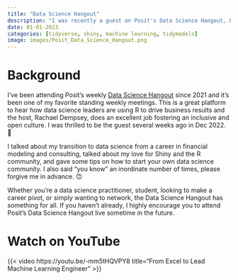 ```yaml
---
title: "Data Science Hangout"
description: "I was recently a guest on Posit's Data Science Hangout, hosted by Rachael Dempsey, and I had a blast. This is the recording where I talked about my transition from Excel-based financial modeling to machine learning at scale with R."
date: 01-01-2023
categories: [tidyverse, shiny, machine learning, tidymodels]
image: images/Posit_Data_Science_Hangout.png
---
```


# Background

I've been attending Posit's weekly [Data Science Hangout](https://posit.co/data-science-hangout/) since 2021 and it's been one of my favorite standing weekly meetings. This is a great platform to hear how data science leaders are using R to drive business results and the host, Rachael Dempsey, does an excellent job fostering an inclusive and open culture. I was thrilled to be the guest several weeks ago in Dec 2022. 🚀

I talked about my transition to data science from a career in financial modeling and consulting, talked about my love for Shiny and the R community, and gave some tips on how to start your own data science community. I also said "you know" an inordinate number of times, please forgive me in advance. 🙃  

Whether you're a data science practitioner, student, looking to make a career pivot, or simply wanting to network, the Data Science Hangout has something for all. If you haven't already, I highly encourage you to attend Posit's Data Science Hangout live sometime in the future.

# Watch on YouTube

{{< video https://youtu.be/-mm5tHQVPY8 title="From Excel to Lead Machine Learning Engineer" >}}   